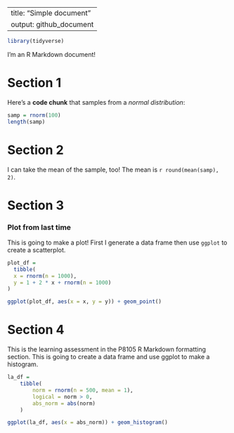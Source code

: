 ---------------
title: "Simple document" 
output: github_document
---------------

```r
library(tidyverse)
```

I'm an R Markdown document!

# Section 1

Here's a **code chunk** that samples from a *normal distribution*:

```r
samp = rnorm(100)
length(samp)
```

# Section 2

I can take the mean of the sample, too! The mean is `r round(mean(samp), 2)`.

# Section 3

### Plot from last time

This is going to make a plot! First I generate a data frame then use `ggplot` to create a scatterplot.

```r
plot_df = 
  tibble(
  x = rnorm(n = 1000),
  y = 1 + 2 * x + rnorm(n = 1000)
)

ggplot(plot_df, aes(x = x, y = y)) + geom_point()
```

# Section 4

This is the learning assessment in the P8105 R Markdown formatting section. This is going to create a data frame and use ggplot to make a histogram.

```r
la_df = 
    tibble(
        norm = rnorm(n = 500, mean = 1),
        logical = norm > 0,
        abs_norm = abs(norm)
    )

ggplot(la_df, aes(x = abs_norm)) + geom_histogram()
```



